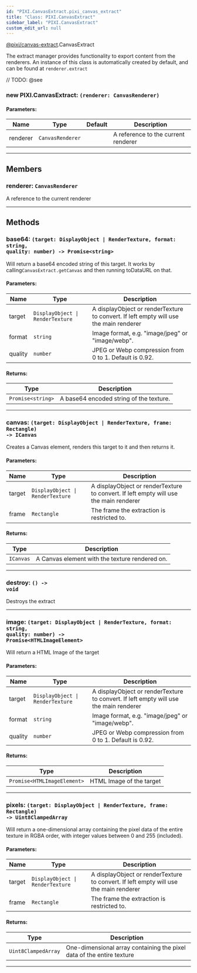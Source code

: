 ```yaml
---
id: "PIXI.CanvasExtract.pixi_canvas_extract"
title: "Class: PIXI.CanvasExtract"
sidebar_label: "PIXI.CanvasExtract"
custom_edit_url: null
---
```


[@pixi/canvas-extract](../modules/pixi_canvas_extract).CanvasExtract

The extract manager provides functionality to export content from the renderers.
An instance of this class is automatically created by default, and can be found at `renderer.extract`



// TODO: @see

        

<article>

### new PIXI.CanvasExtract: <span><code>(renderer&#58; CanvasRenderer) </code></span>

#### Parameters:
| Name     | Type                        | Default       | Description                         |
| -------- | --------------------------- | ------------- | ----------------------------------- |
| renderer | <code>CanvasRenderer</code> | <code></code> | A reference to the current renderer |

</article>

---------------------------------------




## Members
<article>

### renderer: <span><code>CanvasRenderer</code></span>
A reference to the current renderer

</article>


---------------------------------------


## Methods
<article>

### base64: <span><code>(target&#58; DisplayObject &#124; RenderTexture, format&#58; string, quality&#58; number) -&#62; Promise&#60;string&#62;</code></span>
Will return a base64 encoded string of this target. It works by calling`CanvasExtract.getCanvas` and then running toDataURL on that.

#### Parameters:
| Name    | Type                                            | Description                                                                           |
| ------- | ----------------------------------------------- | ------------------------------------------------------------------------------------- |
| target  | <code>DisplayObject &#124; RenderTexture</code> | A displayObject or renderTexture to convert. If left empty will use the main renderer |
| format  | <code>string</code>                             | Image format, e.g. "image/jpeg" or "image/webp".                                      |
| quality | <code>number</code>                             | JPEG or Webp compression from 0 to 1\. Default is 0.92.                               |
#### Returns:
| Type                                 | Description                             |
| ------------------------------------ | --------------------------------------- |
| <code>Promise&#60;string&#62;</code> | A base64 encoded string of the texture. |
</article>


---------------------------------------

<article>

### canvas: <span><code>(target&#58; DisplayObject &#124; RenderTexture, frame&#58; Rectangle) -&#62; ICanvas</code></span>
Creates a Canvas element, renders this target to it and then returns it.

#### Parameters:
| Name   | Type                                            | Description                                                                           |
| ------ | ----------------------------------------------- | ------------------------------------------------------------------------------------- |
| target | <code>DisplayObject &#124; RenderTexture</code> | A displayObject or renderTexture to convert. If left empty will use the main renderer |
| frame  | <code>Rectangle</code>                          | The frame the extraction is restricted to.                                            |
#### Returns:
| Type                 | Description                                    |
| -------------------- | ---------------------------------------------- |
| <code>ICanvas</code> | A Canvas element with the texture rendered on. |
</article>


---------------------------------------

<article>

### destroy: <span><code>() -&#62; void</code></span>
Destroys the extract

</article>


---------------------------------------

<article>

### image: <span><code>(target&#58; DisplayObject &#124; RenderTexture, format&#58; string, quality&#58; number) -&#62; Promise&#60;HTMLImageElement&#62;</code></span>
Will return a HTML Image of the target

#### Parameters:
| Name    | Type                                            | Description                                                                           |
| ------- | ----------------------------------------------- | ------------------------------------------------------------------------------------- |
| target  | <code>DisplayObject &#124; RenderTexture</code> | A displayObject or renderTexture to convert. If left empty will use the main renderer |
| format  | <code>string</code>                             | Image format, e.g. "image/jpeg" or "image/webp".                                      |
| quality | <code>number</code>                             | JPEG or Webp compression from 0 to 1\. Default is 0.92.                               |
#### Returns:
| Type                                           | Description              |
| ---------------------------------------------- | ------------------------ |
| <code>Promise&#60;HTMLImageElement&#62;</code> | HTML Image of the target |
</article>


---------------------------------------

<article>

### pixels: <span><code>(target&#58; DisplayObject &#124; RenderTexture, frame&#58; Rectangle) -&#62; Uint8ClampedArray</code></span>
Will return a one-dimensional array containing the pixel data of the entire texture in RGBA order, with integer values between 0 and 255 (included).

#### Parameters:
| Name   | Type                                            | Description                                                                           |
| ------ | ----------------------------------------------- | ------------------------------------------------------------------------------------- |
| target | <code>DisplayObject &#124; RenderTexture</code> | A displayObject or renderTexture to convert. If left empty will use the main renderer |
| frame  | <code>Rectangle</code>                          | The frame the extraction is restricted to.                                            |
#### Returns:
| Type                           | Description                                                           |
| ------------------------------ | --------------------------------------------------------------------- |
| <code>Uint8ClampedArray</code> | One-dimensional array containing the pixel data of the entire texture |
</article>


---------------------------------------


    